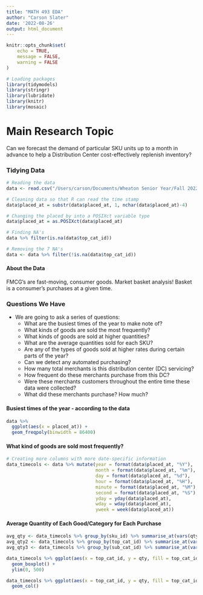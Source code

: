 ```yaml
---
title: "MATH 493 EDA"
author: "Carson Slater"
date: '2022-08-26'
output: html_document
---
```


```r
knitr::opts_chunk$set(
	echo = TRUE,
	message = FALSE,
	warning = FALSE
)
```

```r
# Loading packages
library(tidymodels)
library(stringr)
library(lubridate)
library(knitr)
library(mosaic)
```

# Main Research Topic
Can we forecast the demand of particular SKU units up to a month in advance to help a Distribution Center cost-effectively replenish inventory?

### Tidying Data
```r
# Reading the data
data <- read.csv("/Users/carson/Documents/Wheaton Senior Year/Fall 2022/Mentored Research/baskets_sample_random_10.csv") %>% mutate(id = as.factor(id), order_id = as.factor(order_id), merchant_id = as.factor(merchant_id), sku_id = as.factor(sku_id), top_cat_id = as.factor(top_cat_id), sub_cat_id = as.factor(sub_cat_id))

# Cleaning data so that R can read the time stamp
data$placed_at = substr(data$placed_at, 1, nchar(data$placed_at)-4)

# Changing the placed_by into a POSIXct variable type
data$placed_at = as.POSIXct(data$placed_at)

# Finding NA's
data %>% filter(is.na(data$top_cat_id))

# Removing the 7 NA's
data <- data %>% filter(!is.na(data$top_cat_id))
```


#### About the Data
FMCG's are fast-moving, consumer goods. Market basket analysis! Basket is a consumer's purchases at a given time.

### Questions We Have
 - We are going to ask a series of questions:
     - What are the busiest times of the year to make note of?
     - What kinds of goods are sold the most frequently?
     - What kinds of goods are sold at higher quantities?
     - What are the average quantities sold for each SKU?
     - Are any of the types of goods sold at higher rates during certain parts of the year?
     - Can we detect any automated purchasing?
     - How many total merchants is this distribution center (DC) servicing?
     - How frequent do these merchants purchase from this DC?
     - Were these merchants customers throughout the entire time these data were collected?
     - What did these merchants purchase? How much?

#### Busiest times of the year - according to the data
```r
data %>%
  ggplot(aes(x = placed_at)) + 
  geom_freqpoly(binwidth = 86400)
```

#### What kind of goods are sold most frequently?
```r
# Creating more columns with more date-specific information
data_timecols <- data %>% mutate(year = format(data$placed_at, "%Y"),
                                 month = format(data$placed_at, "%m"),
                                 day = format(data$placed_at, "%d"),
                                 hour = format(data$placed_at, "%H"),
                                 minute = format(data$placed_at, "%M"),
                                 second = format(data$placed_at, "%S"),
                                 yday = yday(data$placed_at),
                                 wday = wday(data$placed_at),
                                 yweek = week(data$placed_at))
```

#### Average Quantity of Each Good/Category for Each Purchase
```r
avg_qty <- data_timecols %>% group_by(sku_id) %>% summarise_at(vars(qty), list(mean = mean))
avg_qty2 <- data_timecols %>% group_by(top_cat_id) %>% summarise_at(vars(qty), list(mean = mean))
avg_qty3 <- data_timecols %>% group_by(sub_cat_id) %>% summarise_at(vars(qty), list(mean = mean))
```


```r
data_timecols %>% ggplot(aes(x = top_cat_id, y = qty, fill = top_cat_id)) +
  geom_boxplot() +
  ylim(0, 500)
```

```r
data_timecols %>% ggplot(aes(x = top_cat_id, y = qty, fill = top_cat_id)) +
  geom_col()
```

